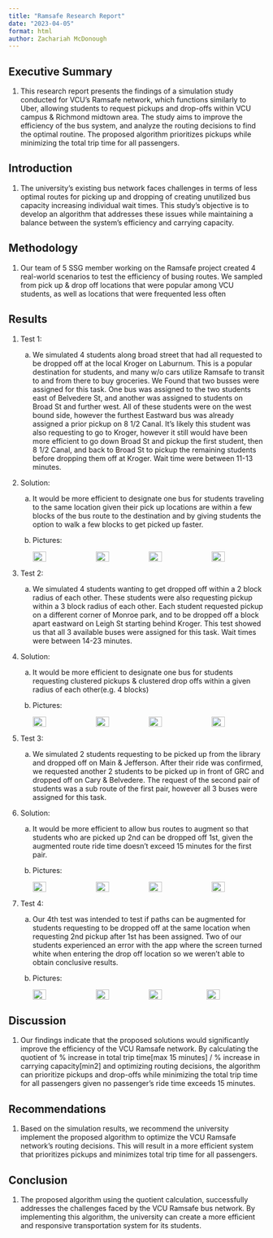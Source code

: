 ```yaml
---
title: "Ramsafe Research Report"
date: "2023-04-05"
format: html
author: Zachariah McDonough
---
```


## Executive Summary

1. This research report presents the findings of a simulation study conducted for VCU’s Ramsafe network, which functions similarly to Uber, allowing students to request pickups and drop-offs within VCU campus & Richmond midtown area. The study aims to improve the efficiency of the bus system, and analyze the routing decisions to find the optimal routine. The proposed algorithm prioritizes pickups while minimizing the total trip time for all passengers.

## Introduction

1. The university's existing bus network faces challenges in terms of less optimal routes for picking up and dropping of creating unutilized bus capacity increasing individual wait times. This study's objective is to develop an algorithm that addresses these issues while maintaining a balance between the system's efficiency and carrying capacity.

## Methodology

1. Our team of 5 SSG member working on the Ramsafe project created 4 real-world scenarios to test the efficiency of busing routes. We sampled from pick up & drop off locations that were popular among VCU students, as well as locations that were frequented less often

## Results

1. Test 1:

    a. We simulated 4 students along broad street that had all requested to be dropped off at the local Kroger on Laburnum. This is a popular destination for students, and many w/o cars utilize Ramsafe to transit to and from there to buy groceries. We Found that two busses were assigned for this task. One bus was assigned to the two students east of Belvedere St, and another was assigned to students on Broad St and further west. All of these students were on the west bound side, however the furthest Eastward bus was already assigned a prior pickup on 8 1/2 Canal. It’s likely this student was also requesting to go to Kroger, however it still would have been more efficient to go down Broad St and pickup the first student, then 8 1/2 Canal, and back to Broad St to pickup the remaining students before dropping them off at Kroger. Wait time were between 11-13 minutes.

1. Solution:
    a. It would be more efficient to designate one bus for students traveling to the same location given their pick up locations are within a few blocks of the bus route to the destination and by giving students the option to walk a few blocks to get picked up faster.
    
    a. Pictures:
    <div style="display:flex">
    <img src="test1/IMG_1117.PNG" style="width:25%;margin-right:10px;">
    <img src="test1/IMG_2795.JPG" style="width:25%;margin-left:10px;">
    <img src="test1/IMG_2796.JPG" style="width:25%;margin-right:10px;">
    <img src="test1/IMG_6007.PNG" style="width:25%;margin-left:10px;">
    </div>

1. Test 2:

    a. We simulated 4 students wanting to get dropped off within a 2 block radius of each other. These students were also requesting pickup within a 3 block radius of each other. Each student requested pickup on a different corner of Monroe park, and to be dropped off a block apart eastward on Leigh St starting behind Kroger. This test showed us that all 3 available buses were assigned for this task. Wait times were between 14-23 minutes.

1. Solution:
    a. It would be more efficient to designate one bus for students requesting clustered pickups & clustered drop offs within a given radius of each other(e.g. 4 blocks)

    a. Pictures:
        <div style="display:flex">
        <img src="test2/IMG_2797.JPG" style="width:25%;margin-right:10px;">
        <img src="test2/IMG_2798.JPG" style="width:25%;margin-left:10px;">
        <img src="test2/IMG_2799.JPG" style="width:25%;margin-right:10px;">
        <img src="test2/IMG_2801.JPG" style="width:25%;margin-left:10px;">
        </div>

1. Test 3:

    a. We simulated 2 students requesting to be picked up from the library and dropped off on Main & Jefferson. After their ride was confirmed, we requested another 2 students to be picked up in front of GRC and dropped off on Cary & Belvedere. The request of the second pair of students was a sub route of the first pair, however all 3 buses were assigned for this task.

1. Solution:
    
    a. It would be more efficient to allow bus routes to augment so that students who are picked up 2nd can be dropped off 1st, given the augmented route ride time doesn’t exceed 15 minutes for the first pair.

    a. Pictures:
        <div style="display:flex">
        <img src="test3/IMG_2803.JPG" style="width:25%;margin-right:10px;">
        <img src="test3/IMG_2804.JPG" style="width:25%;margin-left:10px;">
        <img src="test3/IMG_2805.JPG" style="width:25%;margin-right:10px;">
        <img src="test3/IMG_2806.JPG" style="width:25%;margin-left:10px;">
        </div>

1. Test 4:

    a. Our 4th test was intended to test if paths can be augmented for students requesting to be dropped off at the same location when requesting 2nd pickup after 1st has been assigned. Two of our students experienced an error with the app where the screen turned white when entering the drop off location so we weren’t able to obtain conclusive results.

    a. Pictures:
        <div style="display:flex">
        <img src="test4/IMG_0534.jpg" style="width:25%;margin-right:10px;">
        <img src="test4/IMG_0535.jpg" style="width:25%;margin-left:10px;">
        <img src="test4/IMG_6013.JPEG" style="width:25%;margin-right:10px;">
        <img src="test4/IMG_0538.JPG" style="width:25%;margin-right:10px;">
        </div>

## Discussion

1. Our findings indicate that the proposed solutions would significantly improve the efficiency of the VCU Ramsafe network. By calculating the quotient of % increase in total trip time[max 15 minutes] / % increase in carrying capacity[min2] and optimizing routing decisions, the algorithm can prioritize pickups and drop-offs while minimizing the total trip time for all passengers given no passenger’s ride time exceeds 15 minutes.


## Recommendations

1. Based on the simulation results, we recommend the university implement the proposed algorithm to optimize the VCU Ramsafe network's routing decisions. This will result in a more efficient system that prioritizes pickups and minimizes total trip time for all passengers. 


## Conclusion

1. The proposed algorithm using the quotient calculation, successfully addresses the challenges faced by the VCU Ramsafe bus network. By implementing this algorithm, the university can create a more efficient and responsive transportation system for its students.